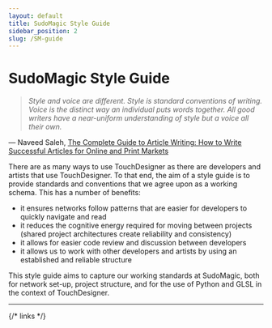 ```yaml
---
layout: default
title: SudoMagic Style Guide
sidebar_position: 2
slug: /SM-guide
---
```



# SudoMagic Style Guide

>*Style and voice are different. Style is standard conventions of writing. Voice is the distinct way an individual puts words together. All good writers have a near-uniform understanding of style but a voice all their own.*

― Naveed Saleh, [The Complete Guide to Article Writing: How to Write Successful Articles for Online and Print Markets](https://www.goodreads.com/work/quotes/24692593-the-complete-guide-to-article-writing-how-to-write-successful-articles)

There are as many ways to use TouchDesigner as there are developers and artists that use TouchDesigner. To that end, the aim of a style guide is to provide standards and conventions that we agree upon as a working schema. This has a number of benefits:

* it ensures networks follow patterns that are easier for developers to quickly navigate and read 
* it reduces the cognitive energy required for moving between projects (shared project architectures create reliability and consistency)
* it allows for easier code review and discussion between developers
* it allows us to work with other developers and artists by using an established and reliable structure

This style guide aims to capture our working standards at SudoMagic, both for network set-up, project structure, and for the use of Python and GLSL in the context of TouchDesigner.

---
<DocCardList />

{/* links */}